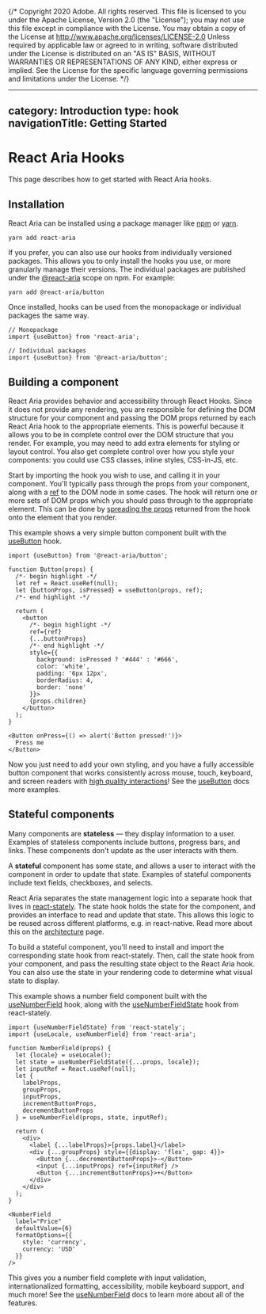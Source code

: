 {/* Copyright 2020 Adobe. All rights reserved.
This file is licensed to you under the Apache License, Version 2.0 (the "License");
you may not use this file except in compliance with the License. You may obtain a copy
of the License at http://www.apache.org/licenses/LICENSE-2.0
Unless required by applicable law or agreed to in writing, software distributed under
the License is distributed on an "AS IS" BASIS, WITHOUT WARRANTIES OR REPRESENTATIONS
OF ANY KIND, either express or implied. See the License for the specific language
governing permissions and limitations under the License. */}



---
category: Introduction
type: hook
navigationTitle: Getting Started
---

# React Aria Hooks

This page describes how to get started with React Aria hooks.

## Installation

React Aria can be installed using a package manager like [npm](https://docs.npmjs.com/cli/npm) or
[yarn](https://classic.yarnpkg.com/lang/en/).

```
yarn add react-aria
```

If you prefer, you can also use our hooks from individually versioned packages. This allows you to only
install the hooks you use, or more granularly manage their versions. The individual packages are published
under the [@react-aria](https://www.npmjs.com/org/react-aria) scope on npm. For example:

```
yarn add @react-aria/button
```

Once installed, hooks can be used from the monopackage or individual packages the same way.

```tsx
// Monopackage
import {useButton} from 'react-aria';
```

```tsx keepIndividualImports
// Individual packages
import {useButton} from '@react-aria/button';
```

## Building a component

React Aria provides behavior and accessibility through React Hooks. Since it does not provide any rendering,
you are responsible for defining the DOM structure for your component and passing the DOM props returned by each
React Aria hook to the appropriate elements. This is powerful because it allows you to be in complete control over
the DOM structure that you render. For example, you may need to add extra elements for styling or layout control.
You also get complete control over how you style your components: you could use CSS classes, inline styles, CSS-in-JS, etc.

Start by importing the hook you wish to use, and calling it in your component. You'll typically pass through the props
from your component, along with a [ref](https://react.dev/learn/referencing-values-with-refs#refs-and-the-dom) to the DOM node in some cases.
The hook will return one or more sets of DOM props which you should pass through to the appropriate element. This can be
done by [spreading the props](https://react.dev/learn/passing-props-to-a-component#forwarding-props-with-the-jsx-spread-syntax) returned from the hook onto
the element that you render.

This example shows a very simple button component built with the [useButton](useButton.html) hook.

```tsx example export=true
import {useButton} from '@react-aria/button';

function Button(props) {
  /*- begin highlight -*/
  let ref = React.useRef(null);
  let {buttonProps, isPressed} = useButton(props, ref);
  /*- end highlight -*/

  return (
    <button
      /*- begin highlight -*/
      ref={ref}
      {...buttonProps}
      /*- end highlight -*/
      style={{
        background: isPressed ? '#444' : '#666',
        color: 'white',
        padding: '6px 12px',
        borderRadius: 4,
        border: 'none'
      }}>
      {props.children}
    </button>
  );
}

<Button onPress={() => alert('Button pressed!')}>
  Press me
</Button>
```

Now you just need to add your own styling, and you have a fully accessible button component that works consistently
across mouse, touch, keyboard, and screen readers with [high quality interactions](../blog/building-a-button-part-1.html)!
See the [useButton](useButton.html) docs more examples.

## Stateful components

Many components are **stateless** — they display information to a user. Examples of stateless components include buttons,
progress bars, and links. These components don't update as the user interacts with them.

A **stateful** component has some state, and allows a user to interact with the component in order to update that state.
Examples of stateful components include text fields, checkboxes, and selects.

React Aria separates the state management logic into a separate hook that lives in [react-stately](../react-stately/index.html).
The state hook holds the state for the component, and provides an interface to read and update that state. This allows
this logic to be reused across different platforms, e.g. in react-native. Read more about this on the
[architecture](../architecture.html) page.

To build a stateful component, you'll need to install and import the corresponding state hook from react-stately.
Then, call the state hook from your component, and pass the resulting state object to the React Aria hook.
You can also use the state in your rendering code to determine what visual state to display.

This example shows a number field component built with the [useNumberField](useNumberField.html) hook, along
with the [useNumberFieldState](../react-stately/useNumberFieldState.html) hook from react-stately.

```tsx example
import {useNumberFieldState} from 'react-stately';
import {useLocale, useNumberField} from 'react-aria';

function NumberField(props) {
  let {locale} = useLocale();
  let state = useNumberFieldState({...props, locale});
  let inputRef = React.useRef(null);
  let {
    labelProps,
    groupProps,
    inputProps,
    incrementButtonProps,
    decrementButtonProps
  } = useNumberField(props, state, inputRef);

  return (
    <div>
      <label {...labelProps}>{props.label}</label>
      <div {...groupProps} style={{display: 'flex', gap: 4}}>
        <Button {...decrementButtonProps}>-</Button>
        <input {...inputProps} ref={inputRef} />
        <Button {...incrementButtonProps}>+</Button>
      </div>
    </div>
  );
}

<NumberField
  label="Price"
  defaultValue={6}
  formatOptions={{
    style: 'currency',
    currency: 'USD'
  }}
/>
```

This gives you a number field complete with input validation, internationalized formatting, accessibility,
mobile keyboard support, and much more! See the [useNumberField](useNumberField.html)
docs to learn more about all of the features.
